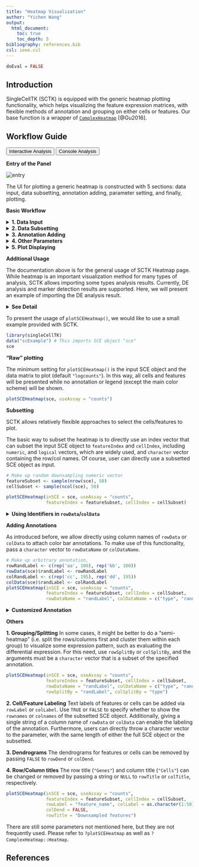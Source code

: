 ```yaml
---
title: "Heatmap Visualization"
author: "Yichen Wang"
output:
  html_document:
    toc: true
    toc_depth: 5
bibliography: references.bib
csl: ieee.csl
---
```


```r
doEval = FALSE
```

````{=html}
<head>
<meta name="viewport" content="width=device-width, initial-scale=1">
</head>
<body>
````

## Introduction

SingleCellTK (SCTK) is equipped with the generic heatmap plotting functionality, which helps visualizing the feature expression matrices, with flexible methods of annotation and grouping on either cells or features. Our base function is a wrapper of [`ComplexHeatmap`](https://rdrr.io/bioc/ComplexHeatmap/) [@Gu2016]. 

## Workflow Guide

````{=html}
<div class="tab">
  <button class="tablinks" onclick="openTab(event, 'interactive')" id="ia-button">Interactive Analysis</button>
  <button class="tablinks" onclick="openTab(event, 'console')" id="console-button">Console Analysis</button>
</div>

<div id="interactive" class="tabcontent">
````

**Entry of the Panel**

![entry](ui_screenshots/heatmap/hm_ui_entry.png)\

The UI for plotting a generic heatmap is constructed with 5 sections: data input, data subsetting, annotation adding, parameter setting, and finally, plotting.  

**Basic Workflow**

````{=html}
<details>
  <summary><b>1. Data Input</b></summary>
```` 

![](ui_screenshots/heatmap/hm_ui_main1.png)\

The data used for plotting a heatmap can only be a feature expression matrix, technically called `assay` in R language. This will be set at the selection input **"Assay to Plot"**.  

There is a second selection called **"Import from analysis"** which is used for the fast setting of plotting a differential expression (DE) analysis or marker detection specific style. The detail of this feature will be introduced [later](#additional-usage).  

````{=html}
</details>
<details>
  <summary><b>2. Data Subsetting</b></summary>
```` 

![](ui_screenshots/heatmap/hm_ui_main2_1.png)\

Similar to the condition definition in the DE analysis panel, here SCTK also adopts a data table to do a filtering and select the cells and features, in order to maintain the maximum flexibility. By default, all the cell annotation available will be displayed as shown in the screenshot above, as well as the feature annotation.  

Generally, to make a selection, users will first find the annotations which can define the cells or features of interests, apply the filter, and then press **"Add all filtered"** to finish the selection. When there is no applicable annotation, we also allow manually entering a list of cell/feature identifiers to specify the contents to be plotted.  

````{=html}
<details>
  <summary><b>Filter by Categorical Variables</b></summary>
````

![](ui_screenshots/heatmap/hm_ui_main2_1_2.png)\

To make the operation cleaner, user can choose to only display the annotation classes of interests at the multi-selection input **"Columns to display"**. The outcome will look like the screenshot above. When the annotation of interests is categorical (in terms of R language, a `character` or `logical` vector or a `factor`), filters can be applied by selecting the categories of interest, at the boxes under the variable names.  

````{=html}
</details>
<details>
  <summary><b>Filter by Continuous Variables</b></summary>
```` 

![](ui_screenshots/heatmap/hm_ui_main2_1_3.png)\

The screenshots above demonstrates how to filer by limiting a range to a continuous data (in R, a `numeric` or `integer` vector).  

````{=html}
</details>
<details>
  <summary><b>Select by Entering A List</b></summary>
```` 

![](ui_screenshots/heatmap/hm_ui_main2_2.png)\

Finally, if there is no applicable annotation to use, SCTK provides a third tab that allows direct pasting a list of unique cell/feature identifiers. As shown above.  

The identifiers pasted to the text box should be able to uniquely identify the cells or features, and they have to be able to be found in the background information (i.e. the background `SingleCellExperiment` (SCE) object). However, they do not necessarily have to be the default identifiers. That is to say, identifiers that can be found in existing annotation are also acceptable. To accomplish this, users only need to select what class of annotation they intend to use at the selection input **"Match input cell/feature identifiers by"**. Note that the option "Row Names" indicates the default identifier when no annotation is available.  

For example, usually in a "cellRanger" style data, the default feature identifiers would usually be "Ensembl IDs", while "gene symbols" will be embedded in the feature annotation. When users only have a list of genes symbol, they can directly use this list, and select the annotation for "gene symbol", instead of going for some other external tools to transfer the "symbols" into "IDs".  

````{=html}
</details>
</details>
<details>
  <summary><b>3. Annotation Adding</b></summary>
```` 

![](ui_screenshots/heatmap/hm_ui_main3_1.png)\

In this sub-panel, users can attach the annotations to be shown in the heatmap legend, and changes in colors are allowed. As mentioned previously, there are two types of values - categorical and continuous. 

````{=html}
<details>
  <summary><b>Color Settings for Categorical Annotation</b></summary>
```` 

For categorical information, the color setting will look like the screenshot above. Each category will be displayed with a color input. Users can click on the color box to change the color for a specific category if needed.  

Note that when categorical annotation is wanted but too many categories are detected, SCTK will not display any color selection but set it with default color scheme, in order to avoid a UI "overflow". 

````{=html}
</details>
<details>
  <summary><b>Color Settings for Continuous Annotation</b></summary>
```` 

![](ui_screenshots/heatmap/hm_ui_main3_2.png)\

While for a continuous value, users will still be asked if the value is categorical or continuous. The reason is that, technically, sometimes there are annotations generated in a continuous numeric data type but indicating categorical information, such as clusters labeled with integers. If users select "Categorical", the similar color selections will be displayed as in the previous screenshot (Refer to the previous folded paragraph). If "Continuous" is selected, a different color selection UI will be shown, as the screenshot above. Here users will be asked to set two colors for a color gradient.  

````{=html}
</details>
</details>
<details>
  <summary><b>4. Other Parameters</b></summary>
```` 

![](ui_screenshots/heatmap/hm_ui_main4.png)\

This is the last sub-panel for the generic heatmap setting before users can generate a plot. 

- Heatmap splitting - multi-selection inputs **"Split columns (cell) by"** and **"Split rows (feature) by"**. By splitting the heatmap in row/column, the clustering of rows/columns will be performed in each splitted group separately. The procedure is also called semi-heatmap in some cases. 
- Label adding - checkbox inputs **"Add cell/feature labels"**. The labels added here are text identifiers attached next to each row/column. Not recommanded when there are a large amount of features/cells to plot. 
- Dendrogram adding - checkbox inputs **"Show dendrograms for"**. Adding the dendrogram of cell/feature clustering to the top/left. The dendrograms will also be splitted if the heatmap splitting is also requested. 
- Normalization - checkbox input **"Z-Score SCale"**. Whether to perform z-score normalization to the data matrix to plot. 
- Value trimming - numeric sliding input **"Trim"**. Trim the value in the data matrix to plot to the closer bound of a range if a value is out of the range. The numeric slider UI dynamically changes with the data if normalized. 
- Heatmap color setting - **"Color Scheme"**. User can set the colors of the highest value, the lowest value and the middle value for the heatmap. Meanwhile, some frequently used presets are also provided. s

````{=html}
</details>
<details>
  <summary><b>5. Plot Displaying</b></summary>
```` 

![](ui_screenshots/heatmap/hm_ui_plot1.png)\

After going over all the settings shown in the screenshots of the previous sections, users can confirm to generate a heatmap by clicking on the button **"Plot Heatmap"**. A heatmap in the screenshot above will be generated at the bottom region of the UI.  

````{=html}
</details>
```` 

**Additional Usage**

The documentation above is for the general usage of SCTK Heatmap page. While heatmap is an important visualization method for many types of analysis, SCTK allows importing some types analysis results. Currently, DE analysis and marker detection results are supported. Here, we will present an example of importing the DE analysis result.  

````{=html}
<details>
  <summary><b>See Detail</b></summary>
```` 

![](ui_screenshots/heatmap/hm_ui_de_1.png)\

First, users need to go back to the top of the Heatmap panel, and find **"Import from analysis"** selection input. On selecting `"Differential Expression"`, the session will scan the background data and show a list of the analysis information for users to choose from. After selecting the analysis of interests, click **"Import"**.  

The import functionality will automatically fill most of the options afterwards, including making up some temporary DE specific annotations and subset the data accordingly. 

![](ui_screenshots/heatmap/hm_ui_de_2.png)\
![](ui_screenshots/heatmap/hm_ui_de_3.png)\

Note that the features automatically selected are all of the ones stored to the result. In other words, this is affected by the parameters used when running the DE analysis. However, sometimes users might not want to plot all of them but apply some further filters instead. For example, using features with the absolute value of Log2FC greater than `1` usually produces cleaner figure, than setting that bound to `0.25`. To apply this filter in the UI, users need to click on the input box below the column title in the table. If the column is for categorical information, then just click on the categories of interests; else if it is numeric, users can either manually drag the sliders or type a "formula" into the input box. The formula follows the rule: `{low}...{high}`, where one of the two bounds can be omitted for a one-end range. For example if users want to apply a filter described above for Log2FC values, they need to first click **"Clear selection"**, type `1...` , click **"Add all filtered"**, then type `...-1`, and click **"Add all filtered"** again.  

![](ui_screenshots/heatmap/hm_ui_de_8.png)\

Other heatmap settings will also be automatically filled for a DE specific heatmap.  

![](ui_screenshots/heatmap/hm_ui_de_4.png)\
![](ui_screenshots/heatmap/hm_ui_de_5.png)\
![](ui_screenshots/heatmap/hm_ui_de_6.png)\
![](ui_screenshots/heatmap/hm_ui_de_7.png)\

````{=html}
</details>
</div>

<div id="console" class="tabcontent">
````

To present the usage of `plotSCEHeatmap()`, we would like to use a small example provided with SCTK.  

```R
library(singleCellTK)
data("scExample") # This imports SCE object "sce"
sce
```

**"Raw" plotting**

The minimum setting for `plotSCEHeatmap()` is the input SCE object and the data matrix to plot (default `"logcounts"`). In this way, all cells and features will be presented while no annotation or legend (except the main color scheme) will be shown.  

```R
plotSCEHeatmap(sce, useAssay = "counts")
```

**Subsetting**

SCTK allows relatively flexible approaches to select the cells/features to plot.  

The basic way to subset the heatmap is to directly use an index vector that can subset the input SCE object to `featureIndex` and `cellIndex`, including `numeric`, and `logical` vectors, which are widely used, and `character` vector containing the row/col names. Of course, user can directly use a subsetted SCE object as input.  

```R
# Make up random downsampling numeric vector
featureSubset <- sample(nrow(sce), 50)
cellSubset <- sample(ncol(sce), 50)

plotSCEHeatmap(inSCE = sce, useAssay = "counts", 
               featureIndex = featureSubset, cellIndex = cellSubset)
```

````{=html}
</details>
<details>
  <summary><b>Using Identifiers in <code>rowData</code>/<code>colData</code></b></summary>
```` 

In a more complexed situation, where users might only have a set of identifiers which are not inside the row/col names (i.e. unable to directly subset the SCE object), we provide another approach. The subset, in this situation, can be accessed via specifying a vector that contains the identifiers users have, to `featureIndexBy` or `cellIndexBy`. This specification allows directly giving one column name of `rowData` or `colData`.  

```R
subsetFeatureName <- sample(rowData(sce)$feature_name, 50)
subsetCellBarcode <- sample(sce$cell_barcode, 50)
plotSCEHeatmap(inSCE = sce, useAssay = "counts", 
               featureIndex = subsetFeatureName, featureIndexBy = "feature_name",
               cellIndex = subsetCellBarcode, cellIndexBy = "cell_barcode")
```

````{=html}
</details>
````

**Adding Annotations**

As introduced before, we allow directly using column names of `rowData` or `colData` to attach color bar annotations. To make use of this functionality, pass a `character` vector to `rowDataName` or `colDataName`. 

```R
# Make up arbitrary annotation, 
rowRandLabel <- c(rep('aa', 100), rep('bb', 100))
rowData(sce)$randLabel <- rowRandLabel
colRandLabel <- c(rep('cc', 195), rep('dd', 195))
colData(sce)$randLabel <- colRandLabel
plotSCEHeatmap(inSCE = sce, useAssay = "counts", 
               featureIndex = featureSubset, cellIndex = cellSubset,
               rowDataName = "randLabel", colDataName = c("type", "randLabel"))
```

````{=html}
<details>
  <summary><b>Customized Annotation</b></summary>
```` 

Fully customized annotation is also supported, though it can be complexed for users. For the labeling, it is more recommanded to insert the information into `rowData` or `colData` and then make use. For coloring, information should be passed to `featureAnnotationColor` or `cellAnnotationColor`. The argument must be a `list` object with names matching the annotation classes (such as `"randLabel"` and `"type"`); each inner object under a name must be a named vector, with colors as the values and existing categories as the names. The working instance looks like this:

```R
print("For row annotation")
singleCellTK:::dataAnnotationColor(sce, "row")
print("For column annotation")
singleCellTK:::dataAnnotationColor(sce, "col")
```

````{=html}
</details>
```` 

**Others**

**1. Grouping/Splitting** In some cases, it might be better to do a "semi-heatmap" (i.e. split the rows/columns first and cluster them within each group) to visualize some expression pattern, such as evaluating the differential expression. For this need, use `rowSplitBy` or `colSplitBy`, and the arguments must be a `character` vector that is a subset of the specified annotation.  

```R
plotSCEHeatmap(inSCE = sce, useAssay = "counts", 
               featureIndex = featureSubset, cellIndex = cellSubset,
               rowDataName = "randLabel", colDataName = c("type", "randLabel"),
               rowSplitBy = "randLabel", colSplitBy = "type")
```

**2. Cell/Feature Labeling** Text labels of features or cells can be added via `rowLabel` or `colLabel`. Use `TRUE` or `FALSE` to specify whether to show the `rownames` or `colnames` of the subsetted SCE object. Additionally, giving a single string of a column name of `rowData` or `colData` can enable the labeling of the annotation. Furthermore, users can directly throw a character vector to the parameter, with the same length of either the full SCE object or the subsetted.  

**3. Dendrograms** The dendrograms for features or cells can be removed by passing `FALSE` to `rowDend` or `colDend`.  

**4. Row/Column titles** The row title (`"Genes"`) and column title (`"Cells"`) can be changed or removed by passing a string or `NULL` to `rowTitle` or `colTitle`, respectively.  

```R
plotSCEHeatmap(inSCE = sce, useAssay = "counts", 
               featureIndex = featureSubset, cellIndex = cellSubset,
               rowLabel = "feature_name", colLabel = as.character(1:50),
               colDend = FALSE,
               rowTitle = "Downsampled features")
```

There are still some parameters not mentioned here, but they are not frequently used. Please refer to `?plotSCEHeatmap` as well as `?ComplexHeatmap::Heatmap`. 

````{=html} 
</div>
<script>
document.getElementById("ia-button").click();
</script>
</body>
````

## References